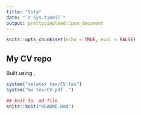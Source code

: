 ```yaml
---
title: "Vita"
date: "`r Sys.time()`"
output: prettysimplemd::psm_document
---
```


```r
knitr::opts_chunk$set(echo = TRUE, eval = FALSE)
```

## My CV repo

Built using \LaTeX.

```r
system("xelatex tex/CV.tex")
system("mv tex/CV.pdf .")
```


```r
## knit to .md file
knitr::knit("README.Rmd")
```
